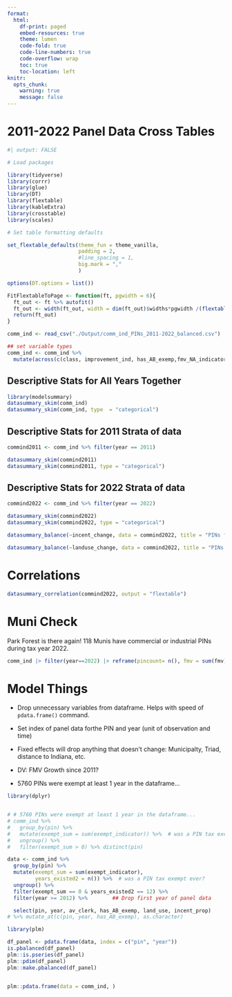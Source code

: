 ```yaml
---
format: 
  html:
    df-print: paged
    embed-resources: true
    theme: lumen
    code-fold: true
    code-line-numbers: true
    code-overflow: wrap
    toc: true
    toc-location: left
knitr: 
  opts_chunk:
    warning: true
    message: false
---
```


# 2011-2022 Panel Data Cross Tables

```r
#| output: FALSE

# Load packages

library(tidyverse)
library(corrr)
library(glue)
library(DT)
library(flextable)
library(kableExtra)
library(crosstable)
library(scales)

# Set table formatting defaults

set_flextable_defaults(theme_fun = theme_vanilla, 
                       padding = 2,
                       #line_spacing = 1,
                       big.mark = ","
                       )

options(DT.options = list())

FitFlextableToPage <- function(ft, pgwidth = 6){
  ft_out <- ft %>% autofit()
  ft_out <- width(ft_out, width = dim(ft_out)$widths*pgwidth /(flextable_dim(ft_out)$widths))
  return(ft_out)
}

comm_ind <- read_csv("./Output/comm_ind_PINs_2011-2022_balanced.csv") 

## set variable types 
comm_ind <- comm_ind %>%
  mutate(across(c(class, improvement_ind, has_AB_exemp,fmv_NA_indicator, in_tif), as.character) ) 

```


## Descriptive Stats for All Years Together

```r
library(modelsummary)
datasummary_skim(comm_ind)
datasummary_skim(comm_ind, type  = "categorical")
```

## Descriptive Stats for 2011 Strata of data

```r
commind2011 <- comm_ind %>% filter(year == 2011)

datasummary_skim(commind2011)
datasummary_skim(commind2011, type = "categorical")

```

## Descriptive Stats for 2022 Strata of data

```r

commind2022 <- comm_ind %>% filter(year == 2022)

datasummary_skim(commind2022)
datasummary_skim(commind2022, type = "categorical")
```

```r
datasummary_balance(~incent_change, data = commind2022, title = "PINs from 2022 by Incentive Change", output = "flextable")
```

```r
datasummary_balance(~landuse_change, data = commind2022, title = "PINs from 2022 by Landuse Change", output = "flextable")

```



# Correlations

```r
datasummary_correlation(commind2022, output = "flextable")
```

# Muni Check

Park Forest is there again! 118 Munis have commercial or industrial PINs during tax year 2022.

```r
comm_ind |> filter(year==2022) |> reframe(pincount= n(), fmv = sum(fmv), .by = clean_name) |> arrange(clean_name)
```

# Model Things

- Drop unnecessary variables from dataframe. Helps with speed of `pdata.frame()` command.    
- Set index of panel data forthe PIN and year (unit of observation and time) 
- Fixed effects will drop anything that doesn't change: Municipalty, Triad, distance to Indiana, etc.   
   
- DV: FMV Growth since 2011? 

- 5760 PINs were exempt at least 1 year in the dataframe...

```r
library(dplyr)


# # 5760 PINs were exempt at least 1 year in the dataframe...
# comm_ind %>% 
#   group_by(pin) %>% 
#   mutate(exempt_sum = sum(exempt_indicator)) %>%  # was a PIN tax exempt ever?
#   ungroup() %>%
#   filter(exempt_sum > 0) %>% distinct(pin)

data <- comm_ind %>% 
  group_by(pin) %>% 
  mutate(exempt_sum = sum(exempt_indicator),
         years_existed2 = n()) %>%  # was a PIN tax exempt ever?
  ungroup() %>%
  filter(exempt_sum == 0 & years_existed2 == 12) %>%
  filter(year >= 2012) %>%        ## Drop first year of panel data

  select(pin, year, av_clerk, has_AB_exemp, land_use, incent_prop) 
# %>% mutate_at(c(pin, year, has_AB_exemp), as.character)

library(plm)

df_panel <- pdata.frame(data, index = c("pin", "year"))   
is.pbalanced(df_panel)
plm::is.pseries(df_panel)
plm::pdim(df_panel)
plm::make.pbalanced(df_panel)


plm::pdata.frame(data = comm_ind, )
```

